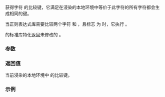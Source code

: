 {{cpp/regex/regex_traits/title|translate}}
{{cpp/regex/regex_traits/navbar}}
{{ddcl|1=
CharT translate( CharT c ) const;
}}

获得字符 {{c|c}} 的比较键，它满足在浸染的本地环境中等价于此字符的所有字符都会生成相同的键。

当正则表达式库需要比较两个字符 {{c|c1}} 和 {{c|c2}}，且标志 {{lc|std::regex_constants::collate}} 为 {{c|true}} 时，它执行 {{c|1=regex_traits&lt;&gt;::translate(c1) == regex_traits&lt;&gt;::translate(c2)}}。

{{lc|std::regex_traits}} 的标准库特化返回未修改的 {{c|c}}。

===参数===
{{par begin}}
{{par|c|需要检验等价性的字符}}
{{par end}}

===返回值===
当前浸染的本地环境中 {{c|c}} 的比较键。

===示例===
{{example}}

{{langlinks|de|en|es|fr|it|ja|pt|ru}}